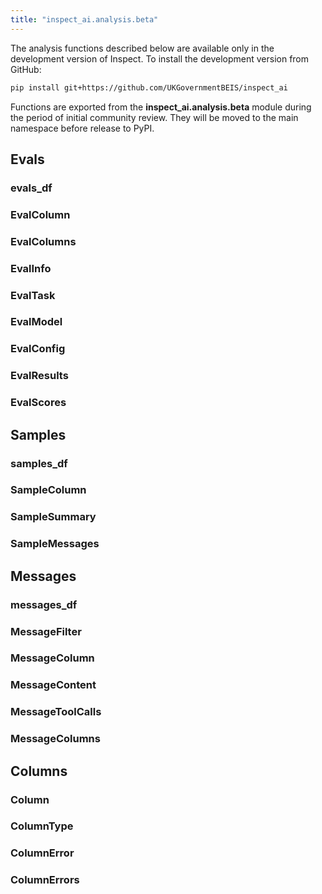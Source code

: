 ```yaml
---
title: "inspect_ai.analysis.beta"
---
```


::: callout-note
The analysis functions described below are available only in the development version of Inspect. To install the development version from GitHub:

``` bash
pip install git+https://github.com/UKGovernmentBEIS/inspect_ai
```

Functions are exported from the **inspect_ai.analysis.beta** module during the period of initial community review. They will be moved to the main namespace before release to PyPI.
:::


## Evals

### evals_df
### EvalColumn
### EvalColumns
### EvalInfo
### EvalTask
### EvalModel
### EvalConfig
### EvalResults
### EvalScores

## Samples

### samples_df
### SampleColumn
### SampleSummary
### SampleMessages

## Messages

### messages_df
### MessageFilter
### MessageColumn
### MessageContent
### MessageToolCalls
### MessageColumns

## Columns

### Column
### ColumnType
### ColumnError
### ColumnErrors

